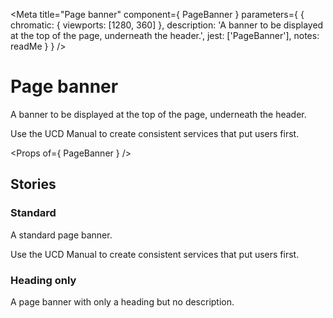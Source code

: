 
<Meta
  title="Page banner"
  component={ PageBanner }
  parameters={ {
    chromatic: { viewports: [1280, 360] },
    description: 'A banner to be displayed at the top of the page, underneath the header.',
    jest: ['PageBanner'],
    notes: readMe
  } }
/>

# Page banner

A banner to be displayed at the top of the page, underneath the header.

<Preview withToolbar>
  <Story name="PageBanner">
    <PageBanner heading="Design and build services that work for everyone">
      Use the UCD Manual to create consistent services that put users first.
    </PageBanner>
  </Story>
</Preview>

<Props of={ PageBanner } />


## Stories
### Standard

A standard page banner.

<Preview>
  <Story name="Standard">
    <PageBanner heading="Design and build services that work for everyone">
      Use the UCD Manual to create consistent services that put users first.
    </PageBanner>
  </Story>
</Preview>


### Heading only

A page banner with only a heading but no description.

<Preview>
  <Story name="Header only">
    <PageBanner heading="Design and content" />
  </Story>
</Preview>

